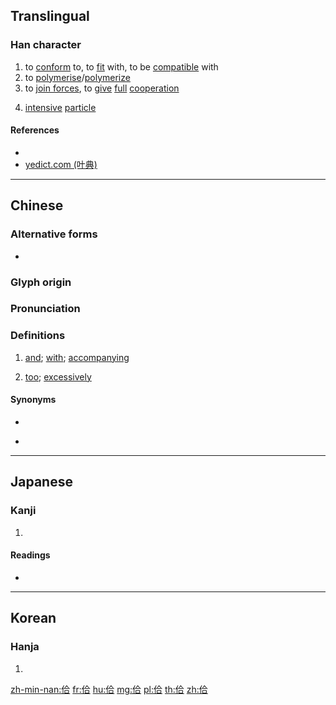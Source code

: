 {{character info/new}}
==Translingual==

===Han character===
{{Han char|rn=9|rad=人|as=06|sn=8|four=28261|canj=OOMR|ids=⿰亻合}}

# to [[conform]] to, to [[fit]] with, to be [[compatible]] with
# to [[polymerise]]/[[polymerize]]
# to [[join forces]], to [[give]] [[full]] [[cooperation]]
# {{lb|zh|Cantonese}} [[intensive]] [[particle]]

====References====
* {{Han ref|kx=0100.120|dkj=00551|dj=0212.070|hdz=10150.040|uh=4F6E|ud=20334|bh=CBCC|bd=52172}}
* [http://yedict.com/htm/4F/4F6E.htm yedict.com (叶典)]

----

==Chinese==
{{zh-forms}}

===Alternative forms===
* {{qualifier|Min Nan: and; with}} {{l|zh|甲}}

===Glyph origin===
{{Han etym}}

===Pronunciation===
{{zh-pron
|m=gé,ān
|c=daap6,gap3
|h=pfs=
|md=
|mn=kah/ha̍h
|mn-t=gah4/kah4
|w=
|mc=y
|oc=y
|cat=
}}

===Definitions===
{{zh-hanzi}}

# {{lb|zh|Min Nan}} [[and]]; [[with]]; [[accompanying]]
# {{lb|zh|Teochew}} [[too]]; [[excessively]]
#: {{zh-x|佮 濟|'''too''' much|tr='''kah4''' zoi7|MN-T}}
{{attention|zh|needs nondialectal definitions}}

====Synonyms====
* {{sense|with}}
{{zh-dial|和}}
* {{sense|too}}
{{zh-dial|太}}

----

==Japanese==

===Kanji===
{{ja-kanji|grade=|rs=人06}}

# {{defn|lang=ja|sort=人06}}

====Readings====
* {{ja-readings|on=[[こう]] (kō)|kun=[[あわせる]] (awaseru)}}

----

==Korean==

===Hanja===
{{ko-hanja|hangeul=합|eumhun=|rv=hap|mr=hap|y=hap}}

# {{defn|lang=ko|sort=人06}}

[[zh-min-nan:佮]]
[[fr:佮]]
[[hu:佮]]
[[mg:佮]]
[[pl:佮]]
[[th:佮]]
[[zh:佮]]